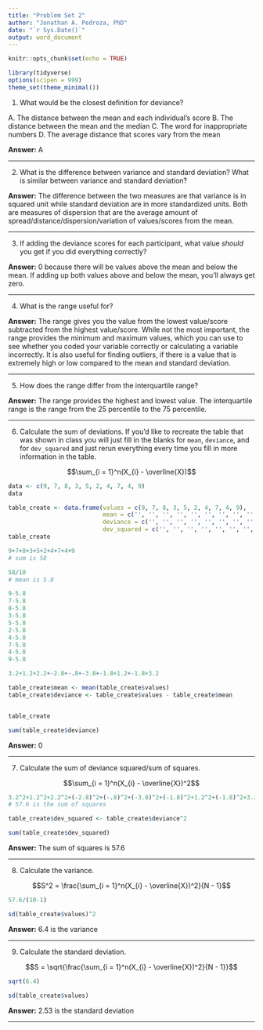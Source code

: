 ```yaml
---
title: "Problem Set 2"
author: "Jonathan A. Pedroza, PhD"
date: "`r Sys.Date()`"
output: word_document
---
```


```r
knitr::opts_chunk$set(echo = TRUE)
```

```r
library(tidyverse)
options(scipen = 999)
theme_set(theme_minimal())
```

1. What would be the closest definition for deviance?

A. The distance between the mean and each individual's score
B. The distance between the mean and the median
C. The word for inappropriate numbers
D. The average distance that scores vary from the mean

**Answer:** A

------------------------------------------------------------------------

2. What is the difference between variance and standard deviation? What is similar between variance and standard deviation?

**Answer:** The difference between the two measures are that variance is in squared unit while standard deviation are in more standardized units. Both are measures of dispersion that are the average amount of spread/distance/dispersion/variation of values/scores from the mean.

------------------------------------------------------------------------

3. If adding the deviance scores for each participant, what value *should* you get if you did everything correctly?

**Answer:** 0 because there will be values above the mean and below the mean. If adding up both values above and below the mean, you'll always get zero. 

------------------------------------------------------------------------

4. What is the range useful for?

**Answer:** The range gives you the value from the lowest value/score subtracted from the highest value/score. While not the most important, the range provides the minimum and maximum values, which you can use to see whether you coded your variable correctly or calculating a variable incorrectly. It is also useful for finding outliers, if there is a value that is extremely high or low compared to the mean and standard deviation. 

------------------------------------------------------------------------

5. How does the range differ from the interquartile range?

**Answer:** The range provides the highest and lowest value. The interquartile range is the range from the 25 percentile to the 75 percentile. 

------------------------------------------------------------------------

6. Calculate the sum of deviations. If you'd like to recreate the table that was shown in class you will just fill in the blanks for `mean`, `deviance`, and for `dev_squared` and just rerun everything every time you fill in more information in the table.

$$\sum_{i = 1}^n(X_{i} - \overline{X})$$

```r
data <- c(9, 7, 8, 3, 5, 2, 4, 7, 4, 9)
data

table_create <- data.frame(values = c(9, 7, 8, 3, 5, 2, 4, 7, 4, 9),
                           mean = c('', '', '', '', '', '', '', '', '', ''),
                           deviance = c('', '', '', '', '', '', '', '', '', ''),
                           dev_squared = c('', '', '', '', '', '', '', '', '', '')) 
table_create

```

```r
9+7+8+3+5+2+4+7+4+9
# sum is 58

58/10
# mean is 5.8

9-5.8
7-5.8
8-5.8
3-5.8
5-5.8
2-5.8
4-5.8
7-5.8
4-5.8
9-5.8

3.2+1.2+2.2+-2.8+-.8+-3.8+-1.8+1.2+-1.8+3.2

```

```r
table_create$mean <- mean(table_create$values)
table_create$deviance <- table_create$values - table_create$mean


table_create

sum(table_create$deviance)
```

**Answer:** 0

------------------------------------------------------------------------

7. Calculate the sum of deviance squared/sum of squares.

$$\sum_{i = 1}^n(X_{i} - \overline{X})^2$$

```r
3.2^2+1.2^2+2.2^2+(-2.8)^2+(-.8)^2+(-3.8)^2+(-1.8)^2+1.2^2+(-1.8)^2+3.2^2
# 57.6 is the sum of squares 
```


```r
table_create$dev_squared <- table_create$deviance^2

sum(table_create$dev_squared)
```


**Answer:** The sum of squares is 57.6

------------------------------------------------------------------------

8. Calculate the variance.

$$S^2 = \frac{\sum_{i = 1}^n(X_{i} - \overline{X})^2}{N - 1}$$

```r
57.6/(10-1)
```

```r
sd(table_create$values)^2
```


**Answer:** 6.4 is the variance

------------------------------------------------------------------------

9. Calculate the standard deviation. 

$$S = \sqrt{\frac{\sum_{i = 1}^n(X_{i} - \overline{X})^2}{N - 1}}$$

```r
sqrt(6.4)
```

```r
sd(table_create$values)
```


**Answer:** 2.53 is the standard deviation

------------------------------------------------------------------------